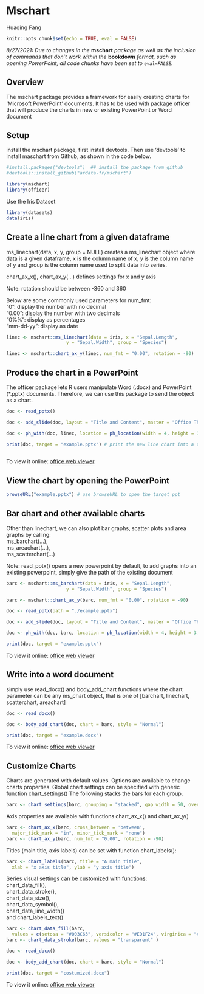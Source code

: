 # Mschart

Huaqing Fang

```r
knitr::opts_chunk$set(echo = TRUE, eval = FALSE)
```

*8/27/2021: Due to changes in the* **mschart** *package as well as the inclusion of commands that don't work within the* **bookdown** *format, such as opening PowerPoint, all code chunks have been set to `eval=FALSE`.*

## Overview

The mschart package provides a framework for easily creating charts for ‘Microsoft PowerPoint’ documents. It has to be used with package officer that will produce the charts in new or existing PowerPoint or Word document

## Setup
install the mschart package, first install devtools. Then use ‘devtools’ to install maschart from Github, as shown in the code below.

```r
#install.packages("devtools")  ## install the package from github
#devtools::install_github("ardata-fr/mschart")
```



```r
library(mschart)
library(officer)
```

Use the Iris Dataset

```r
library(datasets)
data(iris)
```

## Create a line chart from a given dataframe

ms_linechart(data, x, y, group = NULL) creates a ms_linechart object where data is a given dataframe, x is the column name of x, y is the column name of y and group is the column name used to split data into series.

chart_ax_x(), chart_ax_y(...) defines settings for x and y axis

Note: rotation should be between -360 and 360 

Below are some commonly used parameters for num_fmt: \
"0": display the number with no decimal \
"0.00": display the number with two decimals \
"0\%\%": display as percentages\
"mm-dd-yy": display as date\

```r

linec <- mschart::ms_linechart(data = iris, x = "Sepal.Length",
                      y = "Sepal.Width", group = "Species")

linec <- mschart::chart_ax_y(linec, num_fmt = "0.00", rotation = -90)

```


## Produce the chart in a PowerPoint
The officer package lets R users manipulate Word (.docx) and PowerPoint (*.pptx) documents. Therefore, we can use this package to send the object as a chart.


```r
doc <- read_pptx() 

doc <- add_slide(doc, layout = "Title and Content", master = "Office Theme")

doc <- ph_with(doc, linec, location = ph_location(width = 4, height = 3, label = "hello"))

print(doc, target = "example.pptx") # print the new line chart into a target power point
                                    

```
To view it online: <a target="_blank" href="https://drive.google.com/file/d/1TpRVrJi7Q56OD9-oU4aBPY8q6oc6qc73/view?usp=sharing">office web viewer</a>

## View the chart by opening the PowerPoint

```r
browseURL("example.pptx") # use browseURL to open the target ppt
```

## Bar chart and other available charts
Other than linechart, we can also plot bar graphs, scatter plots and area graphs by calling:\
ms_barchart(...),\
ms_areachart(...),\
ms_scatterchart(...)


Note: read_pptx() opens a new powerpoint by default, to add graphs into an existing powerpoint, simply give the path of the existing document


```r
barc <- mschart::ms_barchart(data = iris, x = "Sepal.Length",
                      y = "Sepal.Width", group = "Species")

barc <- mschart::chart_ax_y(barc, num_fmt = "0.00", rotation = -90)

doc <- read_pptx(path = "./example.pptx") 

doc <- add_slide(doc, layout = "Title and Content", master = "Office Theme")

doc <- ph_with(doc, barc, location = ph_location(width = 4, height = 3, label = "hello"))

print(doc, target = "example.pptx")
```
To view it online: <a target="_blank" href="https://drive.google.com/file/d/1PZlhMvCtTKLgTn0upSfhNm8_UTAmc0jP/view?usp=sharing">office web viewer</a>

## Write into a word document
simply use read_docx() and body_add_chart functions where the chart parameter can be any ms_chart object, that is one of [barchart, linechart, scatterchart, areachart]

```R
doc <- read_docx() 

doc <- body_add_chart(doc, chart = barc, style = "Normal")

print(doc, target = "example.docx")
```
To view it online: <a target="_blank" href="https://drive.google.com/file/d/1xxjUDtMafONITrFQ_NYZwqNZ4VjCNphj/view?usp=sharing">office web viewer</a>

## Customize Charts

Charts are generated with default values. Options are available to change charts properties.
Global chart settings can be specified with generic function chart_settings()
The following stacks the bars for each group.
```r
barc <- chart_settings(barc, grouping = "stacked", gap_width = 50, overlap = 100 )
```


Axis properties are available with functions chart_ax_x() and chart_ax_y()

```r
barc <- chart_ax_x(barc, cross_between = 'between', 
  major_tick_mark = "in", minor_tick_mark = "none")
barc <- chart_ax_y(barc, num_fmt = "0.00", rotation = -90)
```

Titles (main title, axis labels) can be set with function chart_labels():

```r
barc <- chart_labels(barc, title = "A main title", 
  xlab = "x axis title", ylab = "y axis title")
```


Series visual settings can be customized with functions:\
chart_data_fill(),\
chart_data_stroke(),\
chart_data_size(),\
chart_data_symbol(),\
chart_data_line_width() \
and chart_labels_text()
```r
barc <- chart_data_fill(barc,
  values = c(setosa = "#003C63", versicolor = "#ED1F24", virginica = "#F2AA00") )
barc <- chart_data_stroke(barc, values = "transparent" )
```

```r
doc <- read_docx() 

doc <- body_add_chart(doc, chart = barc, style = "Normal")

print(doc, target = "costumized.docx")
```
To view it online: <a target="_blank" href="https://drive.google.com/file/d/13W4jhh8ILay6kU2omQyyYyJLWixe4NtY/view?usp=sharing">office web viewer</a>
